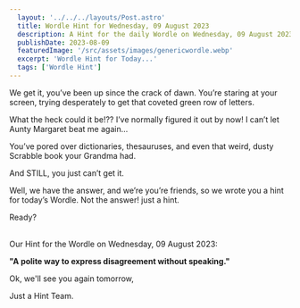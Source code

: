 ```yaml
---
  layout: '../../../layouts/Post.astro'
  title: Wordle Hint for Wednesday, 09 August 2023
  description: A Hint for the daily Wordle on Wednesday, 09 August 2023
  publishDate: 2023-08-09
  featuredImage: '/src/assets/images/genericwordle.webp'
  excerpt: 'Wordle Hint for Today...'
  tags: ['Wordle Hint']
---
```


  We get it, you’ve been up since the crack of dawn. You’re staring at your screen, trying desperately to get that coveted green row of letters. 

  What the heck could it be!??
  I’ve normally figured it out by now!
  I can’t let Aunty Margaret beat me again… 

  You’ve pored over dictionaries, thesauruses, and even that weird, dusty Scrabble book your Grandma had.

  And STILL, you just can’t get it. 

  Well, we have the answer, and we’re you’re friends, so we wrote you a hint for today’s Wordle.
  Not the answer! just a hint. 

  Ready?<br /><br />

  Our Hint for the Wordle on Wednesday, 09 August 2023:

  **"A polite way to express disagreement without speaking."**

  Ok, we'll see you again tomorrow, 

  Just a Hint Team.
  